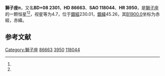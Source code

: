 {{Starbox begin
| name = 獅子座π
}}
{{Starbox observe
| epoch = [[J2000.0|J2000.0]]
| constell = [[獅子座|獅子座]]<ref name=SIMBAD>{{cite web
 | url=http://simbad.u-strasbg.fr/simbad/sim-id?Ident=HR+3950
 | title =Pulsating variable Star
 | publisher=Centre de Données astronomiques de Strasbourg
 | work=SIMBAD
 | accessdate=2012-07-13}}</ref><ref name=DATA>{{cite web
 | url=http://vizier.u-strasbg.fr/viz-bin/VizieR-5?-out.add=.&-source=5050&-corr=PK=HR&-out.max=9999&HR=3950
 | title=VizieR Detailed Page
 | accessdate=2012-07-13
 | archive-date=2016-03-05
 | archive-url=https://web.archive.org/web/20160305004635/http://vizier.u-strasbg.fr/viz-bin/VizieR-5?-out.add=.&-source=5050&-corr=PK=HR&-out.max=9999&HR=3950
 | dead-url=no
 }}</ref>
| 星官 = 
| ra = {{RA|10|0|12.8}}<ref name=SIMBAD /><ref name=DATA />
| dec = {{DEC|+8|2|39}}<ref name=SIMBAD /><ref name=DATA />
| appmag_v = 4.7<ref name=SIMBAD /><ref name=DATA />
}}
{{Starbox character
| class = M2-IIIab<ref name=SIMBAD /><ref name=DATA />
| b-v = 1.6<ref name=SIMBAD /><ref name=DATA />
| u-b = 1.93<ref name=SIMBAD /><ref name=DATA />
| r-i = 1.08<ref name=SIMBAD /><ref name=DATA />
| variable = 
}}
{{Starbox astrometry
| radial_v = 1.93
| prop_mo_ra = 23
| parallax = 0.017
| p_error = 
}}
{{Starbox catalog
| names =BD+08 2301，[[SAO星表|SAO]] 118044，[[HD星表|HD]] 86663，[[HR星表|HR]] 3950}}
{{Starbox reference |Simbad=HR+3950}}
{{Starbox end}}

'''獅子座π'''，又名'''BD+08 2301'''，'''HD 86663'''、'''SAO 118044'''、'''HR 3950'''，是[[獅子座|獅子座]]的一颗恒星<ref name=SIMBAD /><ref name=DATA />，视星等为4.7，位于[[銀道座標系|銀經]]230.01，[[銀道座標系|銀緯]]45.26，其[[B1900.0|B1900.0]]坐标为赤經{{RA|9|54|55.7}}，赤緯{{DEC|+8|45.26|27}}。

== 参考文献 ==
{{reflist}}

{{star-stub}}

{{獅子座恒星}}
[[Category:獅子座|Category:獅子座]]
[[Category:HD和HDE天體|86663]]
[[Category:HR天體|3950]]
[[Category:SAO天體|118044]]
